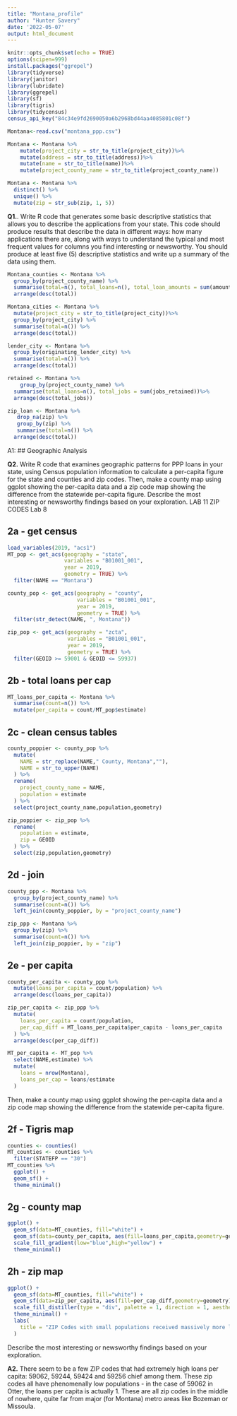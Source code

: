 ```yaml
---
title: "Montana_profile"
author: "Hunter Savery"
date: '2022-05-07'
output: html_document
---
```


```r
knitr::opts_chunk$set(echo = TRUE)
options(scipen=999)
install.packages("ggrepel")
library(tidyverse)
library(janitor)
library(lubridate)
library(ggrepel)
library(sf)
library(tigris)
library(tidycensus)
census_api_key("84c34e9fd2690050a6b2968bd44aa4085801c08f")
```

```r
Montana<-read.csv("montana_ppp.csv")
```

```r
Montana <- Montana %>% 
    mutate(project_city = str_to_title(project_city))%>%
    mutate(address = str_to_title(address))%>%
    mutate(name = str_to_title(name))%>%
    mutate(project_county_name = str_to_title(project_county_name))

Montana <- Montana %>%
  distinct() %>%
  unique() %>%
  mutate(zip = str_sub(zip, 1, 5))
```

**Q1.**. Write R code that generates some basic descriptive statistics that allows you to describe the applications from your state. This code should produce results that describe the data in different ways: how many applications there are, along with ways to understand the typical and most frequent values for columns you find interesting or newsworthy. You should produce at least five (5) descriptive statistics and write up a summary of the data using them.

```r
Montana_counties <- Montana %>% 
  group_by(project_county_name) %>% 
  summarise(total=n(), total_loans=n(), total_loan_amounts = sum(amount)) %>%  
  arrange(desc(total))
```

```r
Montana_cities <- Montana %>% 
  mutate(project_city = str_to_title(project_city))%>% 
  group_by(project_city) %>%
  summarise(total=n()) %>% 
  arrange(desc(total))
```

```r
lender_city <- Montana %>% 
  group_by(originating_lender_city) %>% 
  summarise(total=n()) %>% 
  arrange(desc(total))

retained <- Montana %>% 
    group_by(project_county_name) %>% 
  summarise(total_loans=n(), total_jobs = sum(jobs_retained))%>% 
  arrange(desc(total_jobs))

zip_loan <- Montana %>%
   drop_na(zip) %>%
   group_by(zip) %>%
   summarise(total=n()) %>% 
  arrange(desc(total))
``` 

A1: 
## Geographic Analysis

**Q2.** Write R code that examines geographic patterns for PPP loans in your state, using Census population information to calculate a per-capita figure for the state and counties and zip codes. Then, make a county map using ggplot showing the per-capita data and a zip code map showing the difference from the statewide per-capita figure. Describe the most interesting or newsworthy findings based on your exploration. LAB 11 ZIP CODES Lab 8

## 2a - get census

```r
load_variables(2019, "acs1")
MT_pop <- get_acs(geography = "state", 
                  variables = "B01001_001", 
                  year = 2019, 
                  geometry = TRUE) %>% 
  filter(NAME == "Montana")

county_pop <- get_acs(geography = "county", 
                      variables = "B01001_001", 
                      year = 2019, 
                      geometry = TRUE) %>% 
  filter(str_detect(NAME, ", Montana"))

zip_pop <- get_acs(geography = "zcta", 
                   variables = "B01001_001", 
                   year = 2019, 
                   geometry = TRUE) %>% 
  filter(GEOID >= 59001 & GEOID <= 59937)
```

## 2b - total loans per cap

```r
MT_loans_per_capita <- Montana %>% 
  summarise(count=n()) %>% 
  mutate(per_capita = count/MT_pop$estimate)
```

## 2c - clean census tables

```r
county_poppier <- county_pop %>% 
  mutate(
    NAME = str_replace(NAME," County, Montana",""),
    NAME = str_to_upper(NAME)
  ) %>% 
  rename(
    project_county_name = NAME,
    population = estimate
  ) %>% 
  select(project_county_name,population,geometry)

zip_poppier <- zip_pop %>% 
  rename(
    population = estimate,
    zip = GEOID
  ) %>% 
  select(zip,population,geometry)
```

## 2d - join

```r
county_ppp <- Montana %>% 
  group_by(project_county_name) %>% 
  summarise(count=n()) %>% 
  left_join(county_poppier, by = "project_county_name")

zip_ppp <- Montana %>% 
  group_by(zip) %>% 
  summarise(count=n()) %>% 
  left_join(zip_poppier, by = "zip")
```

## 2e - per capita

```r
county_per_capita <- county_ppp %>% 
  mutate(loans_per_capita = count/population) %>% 
  arrange(desc(loans_per_capita))

zip_per_capita <- zip_ppp %>% 
  mutate(
    loans_per_capita = count/population,
    per_cap_diff = MT_loans_per_capita$per_capita - loans_per_capita
  ) %>% 
  arrange(desc(per_cap_diff))

MT_per_capita <- MT_pop %>% 
  select(NAME,estimate) %>% 
  mutate(
    loans = nrow(Montana),
    loans_per_cap = loans/estimate
  )
```

Then, make a county map using ggplot showing the per-capita data and a zip code map showing the difference from the statewide per-capita figure.

## 2f - Tigris map

```r
counties <- counties()
MT_counties <- counties %>% 
  filter(STATEFP == "30")
MT_counties %>% 
  ggplot() +
  geom_sf() +
  theme_minimal()
```

## 2g - county map

```r
ggplot() +
  geom_sf(data=MT_counties, fill="white") +
  geom_sf(data=county_per_capita, aes(fill=loans_per_capita,geometry=geometry)) +
  scale_fill_gradient(low="blue",high="yellow") +
  theme_minimal()
```

## 2h - zip map

```r
ggplot() +
  geom_sf(data=MT_counties, fill="white") +
  geom_sf(data=zip_per_capita, aes(fill=per_cap_diff,geometry=geometry)) +
  scale_fill_distiller(type = "div", palette = 1, direction = 1, aesthetics = "fill") +
  theme_minimal() +
  labs(
    title = "ZIP Codes with small populations received massively more loans per capita"
  )
```


Describe the most interesting or newsworthy findings based on your exploration.

**A2.** 
There seem to be a few ZIP codes that had extremely high loans per capita: 59062, 59244, 59424 and 59256 chief among them. These zip codes all have phenomenally low populations - in the case of 59062 in Otter, the loans per capita is actually 1. These are all zip codes in the middle of nowhere, quite far from major (for Montana) metro areas like Bozeman or Missoula.






